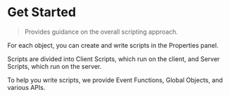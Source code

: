 
# Get Started

> Provides guidance on the overall scripting approach.

For each object, you can create and write scripts in the Properties panel.

Scripts are divided into Client Scripts, which run on the client, and Server Scripts, which run on the server.

To help you write scripts, we provide Event Functions, Global Objects, and various APIs.

<Cards>
  <Cards.Card title="Object & Scene Script" href="./start/object" />
  <Cards.Card title="Client & Server Script" href="./start/client-server" />
  <Cards.Card title="Event Functions" href="./start/events" />
  <Cards.Card title="Global Object" href="./start/global-objects" />
  <Cards.Card title="APIs" href="./start/api" />
  <Cards.Card title="flow control" href="./start/flow-control" />
  <Cards.Card title="Avatar & camera basic settings" href="./start/default-setting" />
</Cards>
